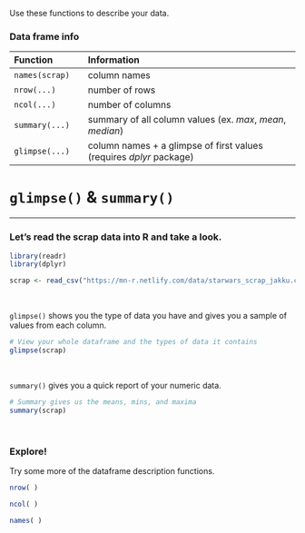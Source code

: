 
Use these functions to describe your data.

### Data frame info {-}

<div class="pinkcode">

| Function  |  | Information                                                      |   
|:----------|--|:-----------------------------------------------------------------|
| `names(scrap)`  |  | column names            |  
| `nrow(...)`     |  | number of rows          |  
| `ncol(...)`     |  | number of columns       | 
| `summary(...)`  |  | summary of all column values (ex. _max_, _mean_, _median_)  | 
| `glimpse(...)`  |  | column names + a glimpse of first values (requires _dplyr_ package)   |

</div>


# `glimpse()` & `summary()`
<hr>



### Let's read the scrap data into R and take a look. {-}

```r
library(readr)
library(dplyr)

scrap <- read_csv("https://mn-r.netlify.com/data/starwars_scrap_jakku.csv")
```

<br>

`glimpse()` shows you the type of data you have and gives you a sample of values from each column.

```r
# View your whole dataframe and the types of data it contains
glimpse(scrap)
```

<br>

`summary()` gives you a quick report of your numeric data.

```r
# Summary gives us the means, mins, and maxima 
summary(scrap)
```

<br>

<div class="tip">
### <i class="fas fa-user-astronaut" aria-hidden="true" style="color: green"></i> Explore! {-}

Try some more of the dataframe description functions.

```r
nrow( )

ncol( )

names( )
```

</div>

